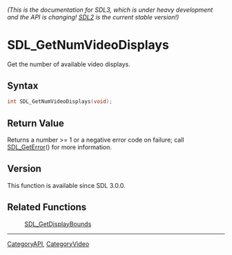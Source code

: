 ====== (This is the documentation for SDL3, which is under heavy development and the API is changing! [https://wiki.libsdl.org/ SDL2] is the current stable version!) ======
= SDL_GetNumVideoDisplays =

Get the number of available video displays.

== Syntax ==

<syntaxhighlight lang='c'>
int SDL_GetNumVideoDisplays(void);
</syntaxhighlight>

== Return Value ==

Returns a number >= 1 or a negative error code on failure; call
[[SDL_GetError]]() for more information.

== Version ==

This function is available since SDL 3.0.0.

== Related Functions ==

:[[SDL_GetDisplayBounds]]

----
[[CategoryAPI]], [[CategoryVideo]]


